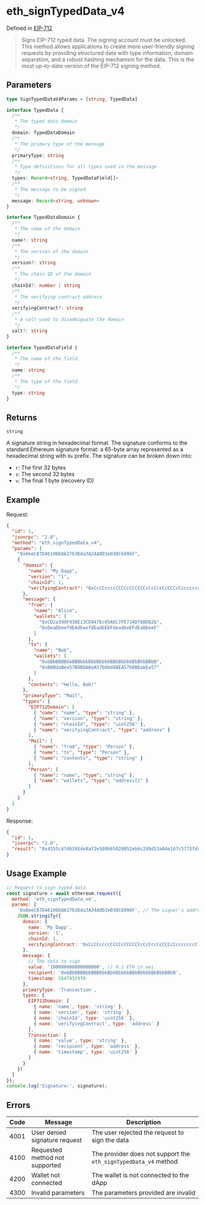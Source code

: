 # eth_signTypedData_v4

Defined in [EIP-712](https://eips.ethereum.org/EIPS/eip-712)

> Signs EIP-712 typed data. The signing account must be unlocked. This method allows applications to create more user-friendly signing requests by providing structured data with type information, domain separation, and a robust hashing mechanism for the data. This is the most up-to-date version of the EIP-712 signing method.

## Parameters

```ts
type SignTypedDataV4Params = [string, TypedData]

interface TypedData {
  /**
   * The typed data domain
   */
  domain: TypedDataDomain
  /**
   * The primary type of the message
   */
  primaryType: string
  /**
   * Type definitions for all types used in the message
   */
  types: Record<string, TypedDataField[]>
  /**
   * The message to be signed
   */
  message: Record<string, unknown>
}

interface TypedDataDomain {
  /**
   * The name of the domain
   */
  name?: string
  /**
   * The version of the domain
   */
  version?: string
  /**
   * The chain ID of the domain
   */
  chainId?: number | string
  /**
   * The verifying contract address
   */
  verifyingContract?: string
  /**
   * A salt used to disambiguate the domain
   */
  salt?: string
}

interface TypedDataField {
  /**
   * The name of the field
   */
  name: string
  /**
   * The type of the field
   */
  type: string
}
```

## Returns

`string`

A signature string in hexadecimal format. The signature conforms to the standard Ethereum signature format: a 65-byte array represented as a hexadecimal string with `0x` prefix. The signature can be broken down into:

- `r`: The first 32 bytes
- `s`: The second 32 bytes
- `v`: The final 1 byte (recovery ID)

## Example

Request:

```json
{
  "id": 1,
  "jsonrpc": "2.0",
  "method": "eth_signTypedData_v4",
  "params": [
    "0x8eeC87D46108b8A3763Dda3A24A0D3e038C6996F",
    {
      "domain": {
        "name": "My Dapp",
        "version": "1",
        "chainId": 1,
        "verifyingContract": "0xCcCCccccCCCCcCCCCCCcCcCccCcCCCcCcccccccC"
      },
      "message": {
        "from": {
          "name": "Alice",
          "wallets": [
            "0xCD2a3d9F938E13CD947Ec05AbC7FE734Df8DD826",
            "0xDeaDbeefdEAdbeefdEadbEEFdeadbeEFdEaDbeeF"
          ]
        },
        "to": {
          "name": "Bob",
          "wallets": [
            "0xbBbBBBBbbBBBbbbBbbBbbbbBBbBbbbbBbBbbBBbB",
            "0xB0BdaBea57B0BDABeA57b0bdABEA57b0BDabEa57"
          ]
        },
        "contents": "Hello, Bob!"
      },
      "primaryType": "Mail",
      "types": {
        "EIP712Domain": [
          { "name": "name", "type": "string" },
          { "name": "version", "type": "string" },
          { "name": "chainId", "type": "uint256" },
          { "name": "verifyingContract", "type": "address" }
        ],
        "Mail": [
          { "name": "from", "type": "Person" },
          { "name": "to", "type": "Person" },
          { "name": "contents", "type": "string" }
        ],
        "Person": [
          { "name": "name", "type": "string" },
          { "name": "wallets", "type": "address[]" }
        ]
      }
    }
  ]
}
```

Response:

```json
{
  "id": 1,
  "jsonrpc": "2.0",
  "result": "0x4355c47d63924e8a72e509b65029052eb6c299d53a04e167c5775fd466751c9d07299936d304c153f6443dfa05f40ff007d72911b6f72307f996231605b915621c"
}
```

## Usage Example

```js
// Request to sign typed data
const signature = await ethereum.request({
  method: 'eth_signTypedData_v4',
  params: [
    '0x8eeC87D46108b8A3763Dda3A24A0D3e038C6996F', // The signer's address
    JSON.stringify({
      domain: {
        name: 'My Dapp',
        version: '1',
        chainId: 1,
        verifyingContract: '0xCcCCccccCCCCcCCCCCCcCcCccCcCCCcCcccccccC'
      },
      message: {
        // The data to sign
        value: '100000000000000000', // 0.1 ETH in wei
        recipient: '0xbBbBBBBbbBBBbbbBbbBbbbbBBbBbbbbBbBbbBBbB',
        timestamp: 1647032970
      },
      primaryType: 'Transaction',
      types: {
        EIP712Domain: [
          { name: 'name', type: 'string' },
          { name: 'version', type: 'string' },
          { name: 'chainId', type: 'uint256' },
          { name: 'verifyingContract', type: 'address' }
        ],
        Transaction: [
          { name: 'value', type: 'string' },
          { name: 'recipient', type: 'address' },
          { name: 'timestamp', type: 'uint256' }
        ]
      }
    })
  ]
});
console.log('Signature:', signature);
```

## Errors

| Code | Message                        | Description                                                     |
| ---- | ------------------------------ | --------------------------------------------------------------- |
| 4001 | User denied signature request  | The user rejected the request to sign the data                  |
| 4100 | Requested method not supported | The provider does not support the `eth_signTypedData_v4` method |
| 4200 | Wallet not connected           | The wallet is not connected to the dApp                         |
| 4300 | Invalid parameters             | The parameters provided are invalid                             |
